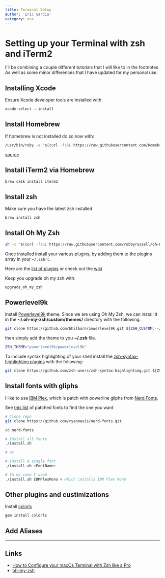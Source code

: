 ```yaml
---
title: Terminal Setup
author: 'Eric Garcia'
category: osx
---
```


# Setting up your Terminal with zsh and iTerm2

I'll be combining a couple different tutorials that I will like to in the footnotes. As well as some minor differences that I have updated for my personal use.

## Installing Xcode

Ensure Xcode developer tools are installed with:

```zsh
xcode-select —-install
```

## Install Homebrew

If homebrew is not installed do so now with:

```zsh
/usr/bin/ruby -e "$(curl -fsSL https://raw.githubusercontent.com/Homebrew/install/master/install)"
```

[source](https://brew.sh)

## Install iTerm2 via Homebrew

```zsh
brew cask install iterm2
```

## Install zsh

Make sure you have the latest zsh installed

```zsh
brew install zsh
```

## Install Oh My Zsh

```zsh
sh -c "$(curl -fsSL https://raw.githubusercontent.com/robbyrussell/oh-my-zsh/master/tools/install.sh)"
```

Once installed install your various plugins, by adding them to the plugins array in your `~/.zshrc`.

Here are the [list of plugins](https://github.com/robbyrussell/oh-my-zsh/tree/master/plugins) or check out the [wiki](https://github.com/robbyrussell/oh-my-zsh/wiki/Plugins)

Keep you upgrade oh my zsh with:

```zsh
upgrade_oh_my_zsh
```

## Powerlevel9k

Install [Powerlevel9k](https://github.com/Powerlevel9k/powerlevel9k/wiki/Install-Instructions#option-2-install-for-oh-my-zsh) theme. Since we are using Oh My Zsh, we can install it in the **~/.oh-my-zsh/custom/themes/** directory with the following.

```zsh
git clone https://github.com/bhilburn/powerlevel9k.git ${ZSH_CUSTOM:-~/.oh-my-zsh/custom}/themes/powerlevel9k
```

then simply add the theme to you **~/.zsh** file.

```zsh
ZSH_THEME="powerlevel9k/powerlevel9k"
```

To include syntax highlighting of your shell install the [zsh-syntax-highlighting plugins](https://github.com/zsh-users/zsh-syntax-highlighting) with the following:

```zsh
git clone https://github.com/zsh-users/zsh-syntax-highlighting.git ${ZSH_CUSTOM:-~/.oh-my-zsh/custom}/plugins/zsh-syntax-highlighting
```

## Install fonts with gliphs

I like to use [IBM Plex](https://github.com/IBM/plex), which is patch with powerline gliphs from [Nerd Fonts](https://github.com/ryanoasis/nerd-fonts).

See [this list](https://github.com/ryanoasis/nerd-fonts#patched-fonts) of patched fonts to find the one you want

```zsh
# Clone repo
git clone https://github.com/ryanoasis/nerd-fonts.git

cd nerd-fonts

# Install all fonts
./install.sh

# or

# Install a single font
./install.sh <FontName>

# In my case I used
./install.sh IBMPlexMono # which installs IBM Plex Mono
```

## Other plugins and custimizations

Install [colorls](https://github.com/athityakumar/colorls#installation)

```zsh
gem install colorls
```

## Add Aliases

---

## Links

- [How to Configure your macOs Terminal with Zsh like a Pro](https://www.freecodecamp.org/news/how-to-configure-your-macos-terminal-with-zsh-like-a-pro-c0ab3f3c1156/)
- [oh-my-zsh](https://github.com/robbyrussell/oh-my-zsh)
